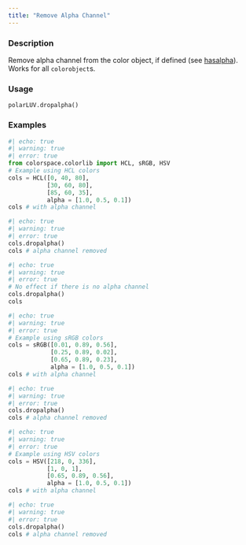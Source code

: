 ```yaml
---
title: "Remove Alpha Channel"
---
```


### Description

Remove alpha channel from the color object, if defined
(see [hasalpha](colorspace.colorlib.polarLUV.hasalpha.qmd)). Works for all `colorobject`s.

### Usage

<pre><code class='language-python'>polarLUV.dropalpha()</code></pre>

### Examples

```python
#| echo: true
#| warning: true
#| error: true
from colorspace.colorlib import HCL, sRGB, HSV
# Example using HCL colors
cols = HCL([0, 40, 80],
           [30, 60, 80],
           [85, 60, 35],
           alpha = [1.0, 0.5, 0.1])
cols # with alpha channel
```

```python
#| echo: true
#| warning: true
#| error: true
cols.dropalpha()
cols # alpha channel removed
```

```python
#| echo: true
#| warning: true
#| error: true
# No effect if there is no alpha channel
cols.dropalpha()
cols
```

```python
#| echo: true
#| warning: true
#| error: true
# Example using sRGB colors
cols = sRGB([0.01, 0.89, 0.56],
            [0.25, 0.89, 0.02],
            [0.65, 0.89, 0.23],
            alpha = [1.0, 0.5, 0.1])
cols # with alpha channel
```

```python
#| echo: true
#| warning: true
#| error: true
cols.dropalpha()
cols # alpha channel removed
```

```python
#| echo: true
#| warning: true
#| error: true
# Example using HSV colors
cols = HSV([218, 0, 336],
           [1, 0, 1],
           [0.65, 0.89, 0.56],
           alpha = [1.0, 0.5, 0.1])
cols # with alpha channel
```

```python
#| echo: true
#| warning: true
#| error: true
cols.dropalpha()
cols # alpha channel removed
```



